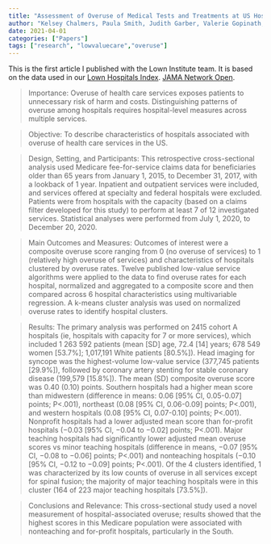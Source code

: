 ```yaml
---
title: "Assessment of Overuse of Medical Tests and Treatments at US Hospitals Using Medicare Claims"
author: "Kelsey Chalmers, Paula Smith, Judith Garber, Valerie Gopinath, Shannon Brownlee, Aaron L Schwartz, Adam G Elshaug, Vikas Saini"
date: 2021-04-01
categories: ["Papers"]
tags: ["research", "lowvaluecare","overuse"]
---
```


This is the first article I published with the Lown Institute team. It is based on the data used in our [Lown Hospitals Index](https://lownhospitalsindex.org/).
[JAMA Network Open](https://jamanetwork.com/journals/jamanetworkopen/article-abstract/2779118).

> Importance: Overuse of health care services exposes patients to unnecessary risk of harm and costs. Distinguishing patterns of overuse among hospitals requires hospital-level measures across multiple services.

> Objective: To describe characteristics of hospitals associated with overuse of health care services in the US.

> Design, Setting, and Participants: This retrospective cross-sectional analysis used Medicare fee-for-service claims data for beneficiaries older than 65 years from January 1, 2015, to December 31, 2017, with a lookback of 1 year. Inpatient and outpatient services were included, and services offered at specialty and federal hospitals were excluded. Patients were from hospitals with the capacity (based on a claims filter developed for this study) to perform at least 7 of 12 investigated services. Statistical analyses were performed from July 1, 2020, to December 20, 2020.

> Main Outcomes and Measures: Outcomes of interest were a composite overuse score ranging from 0 (no overuse of services) to 1 (relatively high overuse of services) and characteristics of hospitals clustered by overuse rates. Twelve published low-value service algorithms were applied to the data to find overuse rates for each hospital, normalized and aggregated to a composite score and then compared across 6 hospital characteristics using multivariable regression. A k-means cluster analysis was used on normalized overuse rates to identify hospital clusters.

> Results: The primary analysis was performed on 2415 cohort A hospitals (ie, hospitals with capacity for 7 or more services), which included 1 263 592 patients (mean [SD] age, 72.4 [14] years; 678 549 women [53.7%]; 1,017,191 White patients [80.5%]). Head imaging for syncope was the highest-volume low-value service (377,745 patients [29.9%]), followed by coronary artery stenting for stable coronary disease (199,579 [15.8%]). The mean (SD) composite overuse score was 0.40 (0.10) points. Southern hospitals had a higher mean score than midwestern (difference in means: 0.06 [95% CI, 0.05-0.07] points; P<.001), northeast (0.08 [95% CI, 0.06-0.09] points; P<.001), and western hospitals (0.08 [95% CI, 0.07-0.10] points; P<.001). Nonprofit hospitals had a lower adjusted mean score than for-profit hospitals (−0.03 [95% CI, −0.04 to −0.02] points; P<.001). Major teaching hospitals had significantly lower adjusted mean overuse scores vs minor teaching hospitals (difference in means, −0.07 [95% CI, −0.08 to −0.06] points; P<.001) and nonteaching hospitals (−0.10 [95% CI, −0.12 to −0.09] points; P<.001). Of the 4 clusters identified, 1 was characterized by its low counts of overuse in all services except for spinal fusion; the majority of major teaching hospitals were in this cluster (164 of 223 major teaching hospitals [73.5%]).

>Conclusions and Relevance: This cross-sectional study used a novel measurement of hospital-associated overuse; results showed that the highest scores in this Medicare population were associated with nonteaching and for-profit hospitals, particularly in the South.


